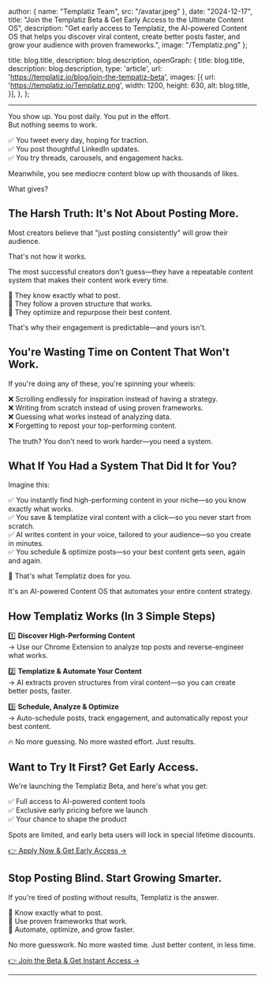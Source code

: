 
  author: { name: "Templatiz Team", src: "/avatar.jpeg" },
  date: "2024-12-17",
  title: "Join the Templatiz Beta & Get Early Access to the Ultimate Content OS",
  description:
    "Get early access to Templatiz, the AI-powered Content OS that helps you discover viral content, create better posts faster, and grow your audience with proven frameworks.",
  image: "/Templatiz.png"
};

  title: blog.title,
  description: blog.description,
  openGraph: {
    title: blog.title,
    description: blog.description,
    type: 'article',
    url: 'https://templatiz.io/blog/join-the-tempatiz-beta',
    images: [{
      url: 'https://templatiz.io/Templatiz.png',
      width: 1200,
      height: 630,
      alt: blog.title,
    }],
  },
};


---
You show up. You post daily. You put in the effort.  
But nothing seems to work.

✅ You tweet every day, hoping for traction.  
✅ You post thoughtful LinkedIn updates.  
✅ You try threads, carousels, and engagement hacks.

Meanwhile, you see mediocre content blow up with thousands of likes.

What gives?

## The Harsh Truth: It's Not About Posting More.

Most creators believe that "just posting consistently" will grow their audience.

That's not how it works.

The most successful creators don't guess—they have a repeatable content system that makes their content work every time.

🔹 They know exactly what to post.  
🔹 They follow a proven structure that works.  
🔹 They optimize and repurpose their best content.

That's why their engagement is predictable—and yours isn't.

## You're Wasting Time on Content That Won't Work.

If you're doing any of these, you're spinning your wheels:

❌ Scrolling endlessly for inspiration instead of having a strategy.  
❌ Writing from scratch instead of using proven frameworks.  
❌ Guessing what works instead of analyzing data.  
❌ Forgetting to repost your top-performing content.

The truth? You don't need to work harder—you need a system.

## What If You Had a System That Did It for You?

Imagine this:

✅ You instantly find high-performing content in your niche—so you know exactly what works.  
✅ You save & templatize viral content with a click—so you never start from scratch.  
✅ AI writes content in your voice, tailored to your audience—so you create in minutes.  
✅ You schedule & optimize posts—so your best content gets seen, again and again.

🚀 That's what Templatiz does for you.

It's an AI-powered Content OS that automates your entire content strategy.

## How Templatiz Works (In 3 Simple Steps)

1️⃣ **Discover High-Performing Content**  
→ Use our Chrome Extension to analyze top posts and reverse-engineer what works.

2️⃣ **Templatize & Automate Your Content**  
→ AI extracts proven structures from viral content—so you can create better posts, faster.

3️⃣ **Schedule, Analyze & Optimize**  
→ Auto-schedule posts, track engagement, and automatically repost your best content.

🔥 No more guessing. No more wasted effort. Just results.

## Want to Try It First? Get Early Access.

We're launching the Templatiz Beta, and here's what you get:

✅ Full access to AI-powered content tools  
✅ Exclusive early pricing before we launch  
✅ Your chance to shape the product

Spots are limited, and early beta users will lock in special lifetime discounts.

[👉 Apply Now & Get Early Access →](/waitlist)

## Stop Posting Blind. Start Growing Smarter.

If you're tired of posting without results, Templatiz is the answer.

🔹 Know exactly what to post.  
🔹 Use proven frameworks that work.  
🔹 Automate, optimize, and grow faster.

No more guesswork. No more wasted time. Just better content, in less time.

[👉 Join the Beta & Get Instant Access →](/waitlist)

---


